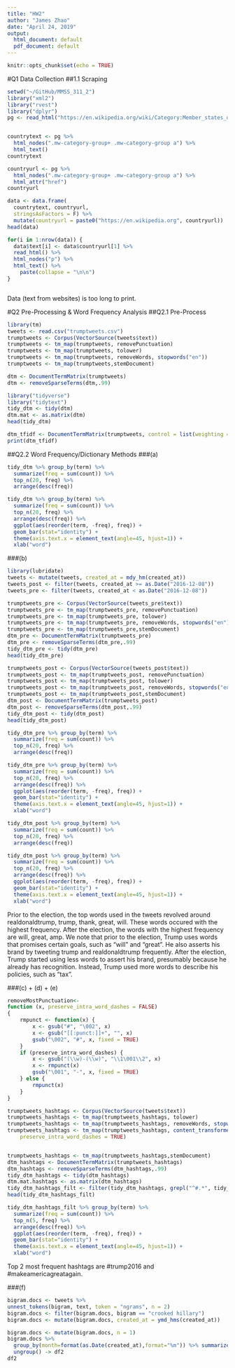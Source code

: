 ```yaml
---
title: "HW2"
author: "James Zhao"
date: "April 24, 2019"
output:
  html_document: default
  pdf_document: default
---
```


```r
knitr::opts_chunk$set(echo = TRUE)
```

#Q1 Data Collection
##1.1 Scraping

```r
setwd("~/GitHub/MMSS_311_2")
library("xml2")
library("rvest")
library("dplyr")
pg <- read_html("https://en.wikipedia.org/wiki/Category:Member_states_of_the_Association_of_Southeast_Asian_Nations")


countrytext <- pg %>%
  html_nodes(".mw-category-group+ .mw-category-group a") %>%
  html_text()
countrytext

countryurl <- pg %>%
  html_nodes(".mw-category-group+ .mw-category-group a") %>%
  html_attr("href")
countryurl

data <- data.frame(
  countrytext, countryurl, 
  stringsAsFactors = F) %>%
  mutate(countryurl = paste0("https://en.wikipedia.org", countryurl))
head(data)

for(i in 1:nrow(data)) { 
  data$text[i] <- data$countryurl[1] %>%
  read_html() %>%
  html_nodes("p") %>%
  html_text() %>%
    paste(collapse = "\n\n")
}



```

Data (text from websites) is too long to print.

#Q2 Pre-Processing & Word Frequency Analysis
##Q2.1 Pre-Process
```r
library(tm)
tweets <- read.csv("trumptweets.csv")
trumptweets <- Corpus(VectorSource(tweets$text))
trumptweets <- tm_map(trumptweets, removePunctuation)
trumptweets <- tm_map(trumptweets, tolower)
trumptweets <- tm_map(trumptweets, removeWords, stopwords("en"))
trumptweets <- tm_map(trumptweets,stemDocument)

dtm <- DocumentTermMatrix(trumptweets)
dtm <- removeSparseTerms(dtm,.99)

library("tidyverse")
library("tidytext")
tidy_dtm <- tidy(dtm)
dtm.mat <- as.matrix(dtm)
head(tidy_dtm)

dtm_tfidf <- DocumentTermMatrix(trumptweets, control = list(weighting = weightTfIdf))
print(dtm_tfidf)
```

##Q2.2 Word Frequency/Dictionary Methods
###(a)
```r
tidy_dtm %>% group_by(term) %>%
  summarize(freq = sum(count)) %>%
  top_n(20, freq) %>%
  arrange(desc(freq))

tidy_dtm %>% group_by(term) %>%
  summarize(freq = sum(count)) %>%
  top_n(20, freq) %>%
  arrange(desc(freq)) %>%
  ggplot(aes(reorder(term, -freq), freq)) +
  geom_bar(stat="identity") +
  theme(axis.text.x = element_text(angle=45, hjust=1)) +
  xlab("word")
```

###(b)
```r
library(lubridate)
tweets <- mutate(tweets, created_at = mdy_hm(created_at))
tweets_post <- filter(tweets, created_at >= as.Date("2016-12-08"))
tweets_pre <- filter(tweets, created_at < as.Date("2016-12-08"))

trumptweets_pre <- Corpus(VectorSource(tweets_pre$text))
trumptweets_pre <- tm_map(trumptweets_pre, removePunctuation)
trumptweets_pre <- tm_map(trumptweets_pre, tolower)
trumptweets_pre <- tm_map(trumptweets_pre, removeWords, stopwords("en"))
trumptweets_pre <- tm_map(trumptweets_pre,stemDocument)
dtm_pre <- DocumentTermMatrix(trumptweets_pre)
dtm_pre <- removeSparseTerms(dtm_pre,.99)
tidy_dtm_pre <- tidy(dtm_pre)
head(tidy_dtm_pre)

trumptweets_post <- Corpus(VectorSource(tweets_post$text))
trumptweets_post <- tm_map(trumptweets_post, removePunctuation)
trumptweets_post <- tm_map(trumptweets_post, tolower)
trumptweets_post <- tm_map(trumptweets_post, removeWords, stopwords("en"))
trumptweets_post <- tm_map(trumptweets_post,stemDocument)
dtm_post <- DocumentTermMatrix(trumptweets_post)
dtm_post <- removeSparseTerms(dtm_post,.99)
tidy_dtm_post <- tidy(dtm_post)
head(tidy_dtm_post)

tidy_dtm_pre %>% group_by(term) %>%
  summarize(freq = sum(count)) %>%
  top_n(20, freq) %>%
  arrange(desc(freq))

tidy_dtm_pre %>% group_by(term) %>%
  summarize(freq = sum(count)) %>%
  top_n(20, freq) %>%
  arrange(desc(freq)) %>%
  ggplot(aes(reorder(term, -freq), freq)) +
  geom_bar(stat="identity") +
  theme(axis.text.x = element_text(angle=45, hjust=1)) +
  xlab("word")

tidy_dtm_post %>% group_by(term) %>%
  summarize(freq = sum(count)) %>%
  top_n(20, freq) %>%
  arrange(desc(freq))

tidy_dtm_post %>% group_by(term) %>%
  summarize(freq = sum(count)) %>%
  top_n(20, freq) %>%
  arrange(desc(freq)) %>%
  ggplot(aes(reorder(term, -freq), freq)) +
  geom_bar(stat="identity") +
  theme(axis.text.x = element_text(angle=45, hjust=1)) +
  xlab("word")
```


Prior to the election, the top words used in the tweets revolved around realdonaldtrump, trump, thank, great, will. These words occured with the highest frequency. After the election, the words with the highest frequency are will, great, amp. We note that prior to the election, Trump uses words that promises certain goals, such as "will" and "great". He also asserts his brand by tweeting trump and realdonaldtrump frequently. After the election, Trump started using less words to assert his brand, presumably because he already has recognition. Instead, Trump used more words to describe his policies, such as "tax".

###(c) + (d) + (e)
```r
removeMostPunctuation<-
function (x, preserve_intra_word_dashes = FALSE) 
{
    rmpunct <- function(x) {
        x <- gsub("#", "\002", x)
        x <- gsub("[[:punct:]]+", "", x)
        gsub("\002", "#", x, fixed = TRUE)
    }
    if (preserve_intra_word_dashes) { 
        x <- gsub("(\\w)-(\\w)", "\\1\001\\2", x)
        x <- rmpunct(x)
        gsub("\001", "-", x, fixed = TRUE)
    } else {
        rmpunct(x)
    }
}

trumptweets_hashtags <- Corpus(VectorSource(tweets$text))
trumptweets_hashtags <- tm_map(trumptweets_hashtags, tolower)
trumptweets_hashtags <- tm_map(trumptweets_hashtags, removeWords, stopwords("en"))
trumptweets_hashtags <- tm_map(trumptweets_hashtags, content_transformer(removeMostPunctuation),
    preserve_intra_word_dashes = TRUE)


trumptweets_hashtags <- tm_map(trumptweets_hashtags,stemDocument)
dtm_hashtags <- DocumentTermMatrix(trumptweets_hashtags)
dtm_hashtags <- removeSparseTerms(dtm_hashtags,.99)
tidy_dtm_hashtags <- tidy(dtm_hashtags)
dtm.mat.hashtags <- as.matrix(dtm_hashtags)
tidy_dtm_hashtags_filt <- filter(tidy_dtm_hashtags, grepl("^#.*", tidy_dtm_hashtags$term))
head(tidy_dtm_hashtags_filt)

tidy_dtm_hashtags_filt %>% group_by(term) %>% 
  summarize(freq = sum(count)) %>%
  top_n(5, freq) %>%
  arrange(desc(freq)) %>%
  ggplot(aes(reorder(term, -freq), freq)) +
  geom_bar(stat="identity") +
  theme(axis.text.x = element_text(angle=45, hjust=1)) +
  xlab("word")

```


Top 2 most frequent hashtags are #trump2016 and #makeamericagreatagain.

###(f)
```r
bigram.docs <- tweets %>% 
unnest_tokens(bigram, text, token = "ngrams", n = 2)
bigram.docs <- filter(bigram.docs, bigram == "crooked hillary")
bigram.docs <- mutate(bigram.docs, created_at = ymd_hms(created_at))

bigram.docs <- mutate(bigram.docs, n = 1)
bigram.docs %>% 
  group_by(month=format(as.Date(created_at),format="%m")) %>% summarize(freq=sum(n)) %>%
  ungroup() -> df2
df2

```